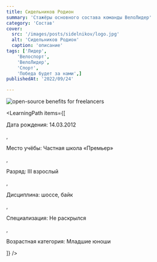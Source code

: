 ```yaml
---
title: Сидельников Родион 
summary: 'Стажёры основного состава команды ВелоЛидер'
category: 'Состав'
cover:
  src: '/images/posts/sidelnikov/logo.jpg'
  alt: 'Сидельников Родион'
  caption: 'описание'
tags: ['Лидер',
    'Велоспорт',
    'ВелоЛидер',
    'Спорт',
    'Победа будет за нами',]
publishedAt: '2022/09/24'

---
```

<CardLeaders>
<Image
  src="/images/posts/sidelnikov/logo.jpg"
  alt="open-source benefits for freelancers"
/>

<LearningPath
  items={[
    <p>Дата рождения: 14.03.2012</p>,
    <p>Место учёбы: Частная школа «Премьер»</p>,
    <p>Разряд: III взрослый</p>,
    <p>Дисциплина: шоссе, байк</p>,
    <p>Специализация: Не раскрылся</p>,
    <p>Возрастная категория: Младшие юноши</p>
  ]}
/>
</CardLeaders>

